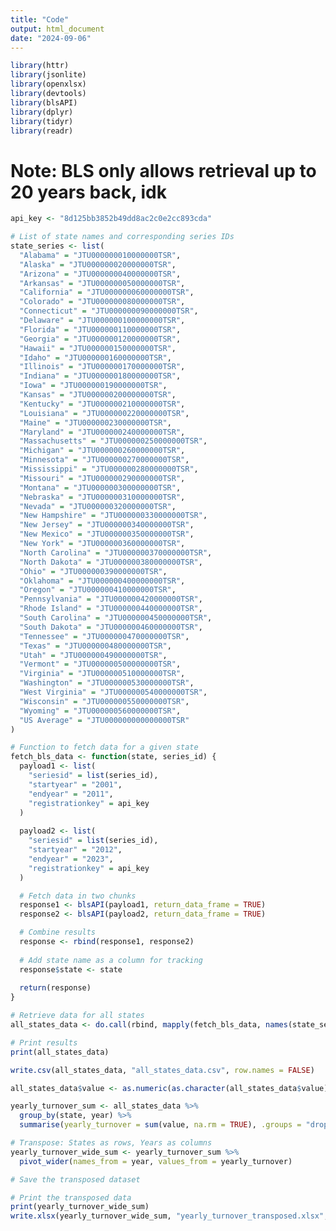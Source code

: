 ```yaml
---
title: "Code"
output: html_document
date: "2024-09-06"
---
```


```r
library(httr)
library(jsonlite)
library(openxlsx)
library(devtools)
library(blsAPI)
library(dplyr)
library(tidyr)
library(readr)

```

# Note: BLS only allows retrieval up to 20 years back, idk 

```r
api_key <- "8d125bb3852b49dd8ac2c0e2cc893cda"

# List of state names and corresponding series IDs
state_series <- list(
  "Alabama" = "JTU000000010000000TSR",
  "Alaska" = "JTU000000020000000TSR",
  "Arizona" = "JTU000000040000000TSR",
  "Arkansas" = "JTU000000050000000TSR",
  "California" = "JTU000000060000000TSR",
  "Colorado" = "JTU000000080000000TSR",
  "Connecticut" = "JTU000000090000000TSR",
  "Delaware" = "JTU000000100000000TSR",
  "Florida" = "JTU000000110000000TSR",
  "Georgia" = "JTU000000120000000TSR",
  "Hawaii" = "JTU000000150000000TSR",
  "Idaho" = "JTU000000160000000TSR",
  "Illinois" = "JTU000000170000000TSR",
  "Indiana" = "JTU000000180000000TSR",
  "Iowa" = "JTU000000190000000TSR",
  "Kansas" = "JTU000000200000000TSR",
  "Kentucky" = "JTU000000210000000TSR",
  "Louisiana" = "JTU000000220000000TSR",
  "Maine" = "JTU000000230000000TSR",
  "Maryland" = "JTU000000240000000TSR",
  "Massachusetts" = "JTU000000250000000TSR",
  "Michigan" = "JTU000000260000000TSR",
  "Minnesota" = "JTU000000270000000TSR",
  "Mississippi" = "JTU000000280000000TSR",
  "Missouri" = "JTU000000290000000TSR",
  "Montana" = "JTU000000300000000TSR",
  "Nebraska" = "JTU000000310000000TSR",
  "Nevada" = "JTU000000320000000TSR",
  "New Hampshire" = "JTU000000330000000TSR",
  "New Jersey" = "JTU000000340000000TSR",
  "New Mexico" = "JTU000000350000000TSR",
  "New York" = "JTU000000360000000TSR",
  "North Carolina" = "JTU000000370000000TSR",
  "North Dakota" = "JTU000000380000000TSR",
  "Ohio" = "JTU000000390000000TSR",
  "Oklahoma" = "JTU000000400000000TSR",
  "Oregon" = "JTU000000410000000TSR",
  "Pennsylvania" = "JTU000000420000000TSR",
  "Rhode Island" = "JTU000000440000000TSR",
  "South Carolina" = "JTU000000450000000TSR",
  "South Dakota" = "JTU000000460000000TSR",
  "Tennessee" = "JTU000000470000000TSR",
  "Texas" = "JTU000000480000000TSR",
  "Utah" = "JTU000000490000000TSR",
  "Vermont" = "JTU000000500000000TSR",
  "Virginia" = "JTU000000510000000TSR",
  "Washington" = "JTU000000530000000TSR",
  "West Virginia" = "JTU000000540000000TSR",
  "Wisconsin" = "JTU000000550000000TSR",
  "Wyoming" = "JTU000000560000000TSR",
  "US Average" = "JTU000000000000000TSR"
)

# Function to fetch data for a given state
fetch_bls_data <- function(state, series_id) {
  payload1 <- list(
    "seriesid" = list(series_id),
    "startyear" = "2001",
    "endyear" = "2011",
    "registrationkey" = api_key
  )
  
  payload2 <- list(
    "seriesid" = list(series_id),
    "startyear" = "2012",
    "endyear" = "2023",
    "registrationkey" = api_key
  )

  # Fetch data in two chunks
  response1 <- blsAPI(payload1, return_data_frame = TRUE)
  response2 <- blsAPI(payload2, return_data_frame = TRUE)

  # Combine results
  response <- rbind(response1, response2)
  
  # Add state name as a column for tracking
  response$state <- state
  
  return(response)
}

# Retrieve data for all states
all_states_data <- do.call(rbind, mapply(fetch_bls_data, names(state_series), state_series, SIMPLIFY = FALSE))

# Print results
print(all_states_data)


```


```r
write.csv(all_states_data, "all_states_data.csv", row.names = FALSE)

```


```r
all_states_data$value <- as.numeric(as.character(all_states_data$value)) 

yearly_turnover_sum <- all_states_data %>%
  group_by(state, year) %>%
  summarise(yearly_turnover = sum(value, na.rm = TRUE), .groups = "drop")

# Transpose: States as rows, Years as columns
yearly_turnover_wide_sum <- yearly_turnover_sum %>%
  pivot_wider(names_from = year, values_from = yearly_turnover)

# Save the transposed dataset

# Print the transposed data
print(yearly_turnover_wide_sum)
write.xlsx(yearly_turnover_wide_sum, "yearly_turnover_transposed.xlsx", row.names = FALSE)

```
